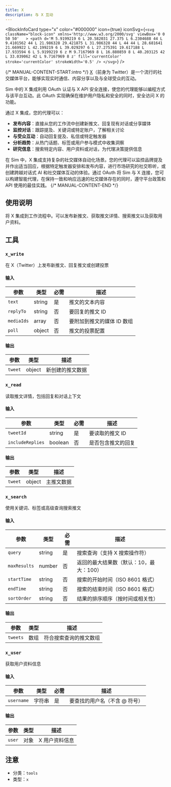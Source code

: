 ```yaml
---
title: X
description: 与 X 互动
---
```



<BlockInfoCard 
  type="x"
  color="#000000"
  icon={true}
  iconSvg={`<svg className="block-icon" xmlns='http://www.w3.org/2000/svg' viewBox='0 0 50 50'   >
      <path
        d='M 5.9199219 6 L 20.582031 27.375 L 6.2304688 44 L 9.4101562 44 L 21.986328 29.421875 L 31.986328 44 L 44 44 L 28.681641 21.669922 L 42.199219 6 L 39.029297 6 L 27.275391 19.617188 L 17.933594 6 L 5.9199219 6 z M 9.7167969 8 L 16.880859 8 L 40.203125 42 L 33.039062 42 L 9.7167969 8 z'
        fill='currentColor'
        stroke='currentColor'
        strokeWidth='0.5'
      />
    </svg>`}
/>

{/* MANUAL-CONTENT-START:intro */}
[X](https://x.com/)（前身为 Twitter）是一个流行的社交媒体平台，能够实现实时通信、内容分享以及与全球受众的互动。

Sim 中的 X 集成利用 OAuth 认证与 X API 安全连接，使您的代理能够以编程方式与该平台互动。此 OAuth 实现确保在维护用户隐私和安全的同时，安全访问 X 的功能。

通过 X 集成，您的代理可以：

- **发布内容**：直接从您的工作流中创建新推文、回复现有对话或分享媒体
- **监控对话**：跟踪提及、关键词或特定账户，了解相关讨论
- **与受众互动**：自动回复提及、私信或特定触发器
- **分析趋势**：从热门话题、标签或用户参与模式中收集洞察
- **研究信息**：搜索特定内容、用户资料或对话，为代理决策提供信息

在 Sim 中，X 集成支持复杂的社交媒体自动化场景。您的代理可以监控品牌提及并作出适当回应，根据特定触发器安排和发布内容，进行市场研究的社交聆听，或创建跨越对话式 AI 和社交媒体互动的体验。通过 OAuth 将 Sim 与 X 连接，您可以构建智能代理，在保持一致和响应迅速的社交媒体存在的同时，遵守平台政策和 API 使用的最佳实践。
{/* MANUAL-CONTENT-END */}

## 使用说明

将 X 集成到工作流程中。可以发布新推文、获取推文详情、搜索推文以及获取用户资料。

## 工具

### `x_write`

在 X（Twitter）上发布新推文、回复推文或创建投票

#### 输入

| 参数 | 类型 | 必需 | 描述 |
| --------- | ---- | -------- | ----------- |
| `text` | string | 是 | 推文的文本内容 |
| `replyTo` | string | 否 | 要回复的推文 ID |
| `mediaIds` | array | 否 | 要附加到推文的媒体 ID 数组 |
| `poll` | object | 否 | 推文的投票配置 |

#### 输出

| 参数 | 类型 | 描述 |
| --------- | ---- | ----------- |
| `tweet` | object | 新创建的推文数据 |

### `x_read`

读取推文详情，包括回复和对话上下文

#### 输入

| 参数 | 类型 | 必需 | 描述 |
| --------- | ---- | -------- | ----------- |
| `tweetId` | string | 是 | 要读取的推文 ID |
| `includeReplies` | boolean | 否 | 是否包含推文的回复 |

#### 输出

| 参数 | 类型 | 描述 |
| --------- | ---- | ----------- |
| `tweet` | object | 主推文数据 |

### `x_search`

使用关键词、标签或高级查询搜索推文

#### 输入

| 参数 | 类型 | 必需 | 描述 |
| --------- | ---- | -------- | ----------- |
| `query` | string | 是 | 搜索查询（支持 X 搜索操作符） |
| `maxResults` | number | 否 | 返回的最大结果数（默认：10，最大：100） |
| `startTime` | string | 否 | 搜索的开始时间（ISO 8601 格式） |
| `endTime` | string | 否 | 搜索的结束时间（ISO 8601 格式） |
| `sortOrder` | string | 否 | 结果的排序顺序（按时间或相关性） |

#### 输出

| 参数 | 类型 | 描述 |
| --------- | ---- | ----------- |
| `tweets` | 数组 | 符合搜索查询的推文数组 |

### `x_user`

获取用户资料信息

#### 输入

| 参数 | 类型 | 必需 | 描述 |
| --------- | ---- | -------- | ----------- |
| `username` | 字符串 | 是 | 要查找的用户名（不含 @ 符号） |

#### 输出

| 参数 | 类型 | 描述 |
| --------- | ---- | ----------- |
| `user` | 对象 | X 用户资料信息 |

## 注意

- 分类：`tools`
- 类型：`x`
